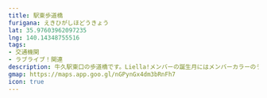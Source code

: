 ```yaml
---
title: 駅東歩道橋
furigana: えきひがしほどうきょう
lat: 35.97603962097235
lng: 140.14348755516
tags:
- 交通機関
- ラブライブ！関連
description: 牛久駅東口の歩道橋です。Liella!メンバーの誕生月にはメンバーカラーのライトアップをしています。
gmap: https://maps.app.goo.gl/nGPynGx4dm3bRnFh7
icon: true
---
```


<LinkedImage
  basename="nato_blooming/east_bridge-keke"
/>

<LinkedImage
  basename="nato_blooming/east_bridge-shiki"
/>

<LinkedImage
  basename="hamyu044/east_bridge-natsumi"
/>
